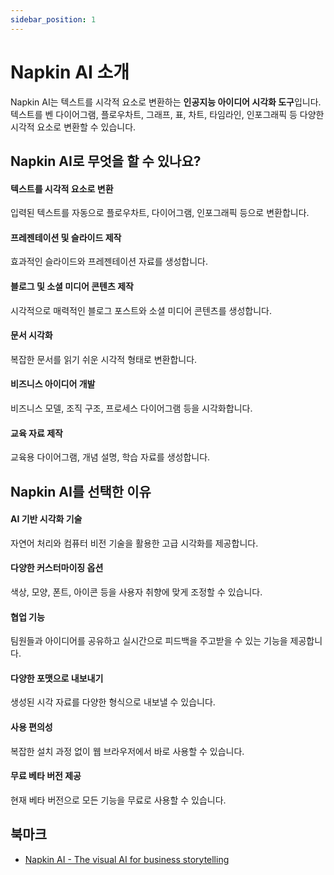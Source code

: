 ```yaml
---
sidebar_position: 1
---
```


# Napkin AI 소개

Napkin AI는 텍스트를 시각적 요소로 변환하는 **인공지능 아이디어 시각화 도구**입니다. 텍스트를 벤 다이어그램, 플로우차트, 그래프, 표, 차트, 타임라인, 인포그래픽 등 다양한 시각적 요소로 변환할 수 있습니다.

## **Napkin AI로 무엇을 할 수 있나요?**

#### **텍스트를 시각적 요소로 변환**

입력된 텍스트를 자동으로 플로우차트, 다이어그램, 인포그래픽 등으로 변환합니다.

#### **프레젠테이션 및 슬라이드 제작**

효과적인 슬라이드와 프레젠테이션 자료를 생성합니다.

#### **블로그 및 소셜 미디어 콘텐츠 제작**

시각적으로 매력적인 블로그 포스트와 소셜 미디어 콘텐츠를 생성합니다.

#### **문서 시각화**

복잡한 문서를 읽기 쉬운 시각적 형태로 변환합니다.

#### **비즈니스 아이디어 개발**

비즈니스 모델, 조직 구조, 프로세스 다이어그램 등을 시각화합니다.

#### **교육 자료 제작**

교육용 다이어그램, 개념 설명, 학습 자료를 생성합니다.

## **Napkin AI를 선택한 이유**

#### **AI 기반 시각화 기술**

자연어 처리와 컴퓨터 비전 기술을 활용한 고급 시각화를 제공합니다.

#### **다양한 커스터마이징 옵션**

색상, 모양, 폰트, 아이콘 등을 사용자 취향에 맞게 조정할 수 있습니다.

#### **협업 기능**

팀원들과 아이디어를 공유하고 실시간으로 피드백을 주고받을 수 있는 기능을 제공합니다.

#### **다양한 포맷으로 내보내기**

생성된 시각 자료를 다양한 형식으로 내보낼 수 있습니다.

#### **사용 편의성**

복잡한 설치 과정 없이 웹 브라우저에서 바로 사용할 수 있습니다.

#### **무료 베타 버전 제공**

현재 베타 버전으로 모든 기능을 무료로 사용할 수 있습니다.

## 북마크

- [Napkin AI - The visual AI for business storytelling](https://www.napkin.ai/)
